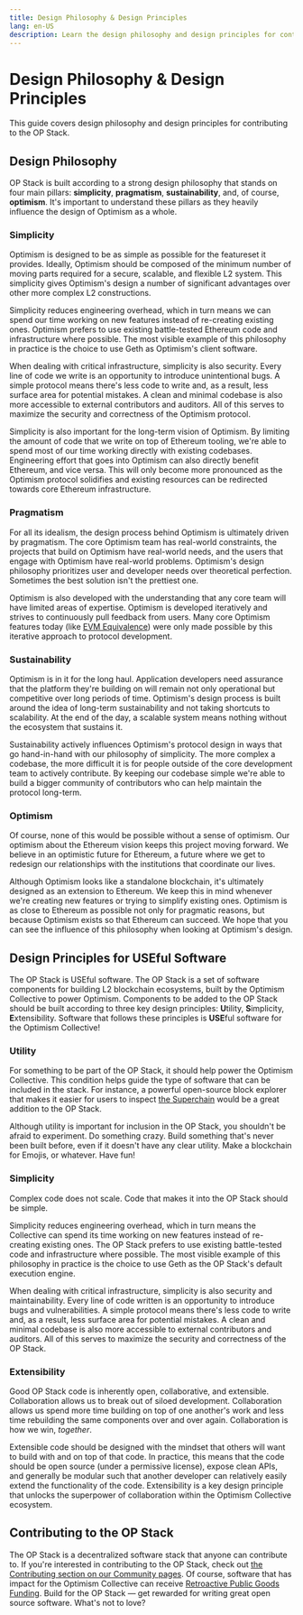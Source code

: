 ```yaml
---
title: Design Philosophy & Design Principles
lang: en-US
description: Learn the design philosophy and design principles for contributing to the OP Stack.
---
```



# Design Philosophy & Design Principles

This guide covers design philosophy and design principles for contributing to the OP Stack.

## Design Philosophy

OP Stack is built according to a strong design philosophy that stands on four main pillars: **simplicity**, **pragmatism**, **sustainability**, and, of course, **optimism**.
It's important to understand these pillars as they heavily influence the design of Optimism as a whole.

### Simplicity

Optimism is designed to be as simple as possible for the featureset it provides.
Ideally, Optimism should be composed of the minimum number of moving parts required for a secure, scalable, and flexible L2 system.
This simplicity gives Optimism's design a number of significant advantages over other more complex L2 constructions.

Simplicity reduces engineering overhead, which in turn means we can spend our time working on new features instead of re-creating existing ones.
Optimism prefers to use existing battle-tested Ethereum code and infrastructure where possible.
The most visible example of this philosophy in practice is the choice to use Geth as Optimism's client software.

When dealing with critical infrastructure, simplicity is also security.
Every line of code we write is an opportunity to introduce unintentional bugs.
A simple protocol means there's less code to write and, as a result, less surface area for potential mistakes.
A clean and minimal codebase is also more accessible to external contributors and auditors.
All of this serves to maximize the security and correctness of the Optimism protocol.

Simplicity is also important for the long-term vision of Optimism.
By limiting the amount of code that we write on top of Ethereum tooling, we're able to spend most of our time working directly with existing codebases.
Engineering effort that goes into Optimism can also directly benefit Ethereum, and vice versa.
This will only become more pronounced as the Optimism protocol solidifies and existing resources can be redirected towards core Ethereum infrastructure.

### Pragmatism

For all its idealism, the design process behind Optimism is ultimately driven by pragmatism.
The core Optimism team has real-world constraints, the projects that build on Optimism have real-world needs, and the users that engage with Optimism have real-world problems.
Optimism's design philosophy prioritizes user and developer needs over theoretical perfection.
Sometimes the best solution isn't the prettiest one.

Optimism is also developed with the understanding that any core team will have limited areas of expertise.
Optimism is developed iteratively and strives to continuously pull feedback from users.
Many core Optimism features today (like [EVM Equivalence](https://medium.com/ethereum-optimism/introducing-evm-equivalence-5c2021deb306)) were only made possible by this iterative approach to protocol development.

### Sustainability

Optimism is in it for the long haul.
Application developers need assurance that the platform they're building on will remain not only operational but competitive over long periods of time.
Optimism's design process is built around the idea of long-term sustainability and not taking shortcuts to scalability.
At the end of the day, a scalable system means nothing without the ecosystem that sustains it.

Sustainability actively influences Optimism's protocol design in ways that go hand-in-hand with our philosophy of simplicity.
The more complex a codebase, the more difficult it is for people outside of the core development team to actively contribute.
By keeping our codebase simple we're able to build a bigger community of contributors who can help maintain the protocol long-term.

### Optimism

Of course, none of this would be possible without a sense of optimism.
Our optimism about the Ethereum vision keeps this project moving forward.
We believe in an optimistic future for Ethereum, a future where we get to redesign our relationships with the institutions that coordinate our lives.

Although Optimism looks like a standalone blockchain, it's ultimately designed as an extension to Ethereum.
We keep this in mind whenever we're creating new features or trying to simplify existing ones.
Optimism is as close to Ethereum as possible not only for pragmatic reasons, but because Optimism exists so that Ethereum can succeed.
We hope that you can see the influence of this philosophy when looking at Optimism's design.

## Design Principles for USEful Software

The OP Stack is USEful software. The OP Stack is a set of software components for building L2 blockchain ecosystems, built by the Optimism Collective to power Optimism.
Components to be added to the OP Stack should be built according to three key design principles: **U**tility, **S**implicity, **E**xtensibility.
Software that follows these principles is **USE**ful software for the Optimism Collective!

### Utility

For something to be part of the OP Stack, it should help power the Optimism Collective.
This condition helps guide the type of software that can be included in the stack.
For instance, a powerful open-source block explorer that makes it easier for users to inspect [the Superchain](https://app.optimism.io/superchain/) would be a great addition to the OP Stack.

Although utility is important for inclusion in the OP Stack, you shouldn't be afraid to experiment.
Do something crazy.
Build something that's never been built before, even if it doesn't have any clear utility. Make a blockchain for Emojis, or whatever. Have fun!

### Simplicity

Complex code does not scale.
Code that makes it into the OP Stack should be simple.

Simplicity reduces engineering overhead, which in turn means the Collective can spend its time working on new features instead of re-creating existing ones.
The OP Stack prefers to use existing battle-tested code and infrastructure where possible.
The most visible example of this philosophy in practice is the choice to use Geth as the OP Stack's default execution engine.

When dealing with critical infrastructure, simplicity is also security and maintainability.
Every line of code written is an opportunity to introduce bugs and vulnerabilities.
A simple protocol means there's less code to write and, as a result, less surface area for potential mistakes.
A clean and minimal codebase is also more accessible to external contributors and auditors.
All of this serves to maximize the security and correctness of the OP Stack.

### Extensibility

Good OP Stack code is inherently open, collaborative, and extensible.
Collaboration allows us to break out of siloed development.
Collaboration allows us spend more time building on top of one another's work and less time rebuilding the same components over and over again.
Collaboration is how we win, *together*.

Extensible code should be designed with the mindset that others will want to build with and on top of that code.
In practice, this means that the code should be open source (under a permissive license), expose clean APIs, and generally be modular such that another developer can relatively easily extend the functionality of the code.
Extensibility is a key design principle that unlocks the superpower of collaboration within the Optimism Collective ecosystem.

## Contributing to the OP Stack

The OP Stack is a decentralized software stack that anyone can contribute to.
If you're interested in contributing to the OP Stack, check out [the Contributing section on our Community pages](https://community.optimism.io).
Of course, software that has impact for the Optimism Collective can receive [Retroactive Public Goods Funding](https://app.optimism.io/retropgf).
Build for the OP Stack — get rewarded for writing great open source software. What's not to love?
